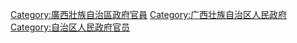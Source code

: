 [[Category:廣西壯族自治區政府官員|Category:廣西壯族自治區政府官員]]
[[Category:广西壮族自治区人民政府|Category:广西壮族自治区人民政府]]
[[Category:自治区人民政府官员|Category:自治区人民政府官员]]